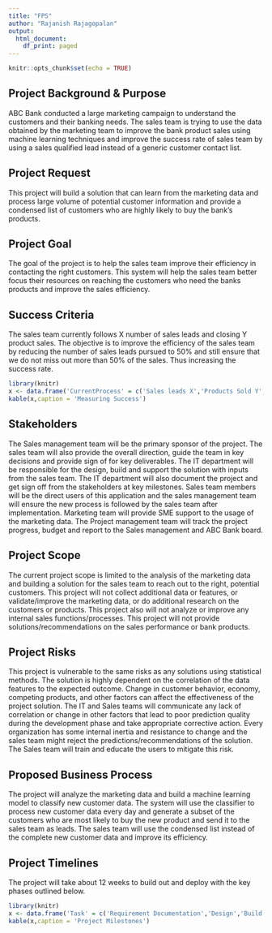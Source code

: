 ```yaml
---
title: "FPS"
author: "Rajanish Rajagopalan"
output:
  html_document:
    df_print: paged
---
```


```r
knitr::opts_chunk$set(echo = TRUE)
```

## Project Background & Purpose

ABC Bank conducted a large marketing campaign to understand the customers and their banking needs. The sales team is trying to use the data obtained by the marketing team to improve the bank product sales using machine learning techniques and improve the success rate of sales team by using a sales qualified lead instead of a generic customer contact list.

## Project Request

This project will build a solution that can learn from the marketing data and process large volume of potential customer information and provide a condensed list of customers who are highly likely to buy the bank's products.

## Project Goal

The goal of the project is to help the sales team improve their efficiency in contacting the right customers. This system will help the sales team better focus their resources on reaching the customers who need the banks products and improve the sales efficiency.

## Success Criteria

The sales team currently follows X number of sales leads and closing Y product sales. The objective is to improve the efficiency of the sales team by reducing the number of sales leads pursued to 50% and still ensure that we do not miss out more than 50% of the sales. Thus increasing the success rate.

```r
library(knitr)
x <- data.frame('CurrentProcess' = c('Sales leads X','Products Sold Y','Success Rate (Y/X)'), 'FutureProcess' = c('Sales leads X$^{1}$','Products Sold Y$^{1}$','Success Rate (Y$^{1}$/X$^{1}$)'))
kable(x,caption = 'Measuring Success')
```

## Stakeholders

The Sales management team will be the primary sponsor of the project. The sales team will also provide the overall direction, guide the team in key decisions and provide sign of for key deliverables. The IT department will be responsible for the design, build and support the solution with inputs from the sales team. The IT department will also document the project and get sign off from the stakeholders at key milestones. Sales team members will be the direct users of this application and the sales management team will ensure the new process is followed by the sales team after implementation. Marketing team will provide SME support to the usage of the marketing data. The Project management team will track the project progress, budget and report to the Sales management and ABC Bank board.

## Project Scope 

The current project scope is limited to the analysis of the marketing data and building a solution for the sales team to reach out to the right, potential customers. This project will not collect additional data or features, or validate/improve the marketing data, or do additional research on the customers or products. This project also will not analyze or improve any internal sales functions/processes. This project will not provide solutions/recommendations on the sales performance or bank products.

## Project Risks

This project is vulnerable to the same risks as any solutions using statistical methods. The solution is highly dependent on the correlation of the data features to the expected outcome. Change in customer behavior, economy, competing products, and other factors can affect the effectiveness of the project solution. The IT and Sales teams will communicate any lack of correlation or change in other factors that lead to poor prediction quality during the development phase and take appropriate corrective action. Every organization has some internal inertia and resistance to change and the sales team might reject the predictions/recommendations of the solution. The Sales team will train and educate the users to mitigate this risk.

## Proposed Business Process

The project will analyze the marketing data and build a machine learning model to classify new customer data. The system will use the classifier to process new customer data every day and generate a subset of the customers who are most likely to buy the new product and send it to the sales team as leads. The sales team will use the condensed list instead of the complete new customer data and improve its efficiency.

## Project Timelines

The project will take about 12 weeks to build out and deploy with the key phases outlined below.

```r
library(knitr)
x <- data.frame('Task' = c('Requirement Documentation','Design','Build','Test','Deploy','Warranty'), 'EstimatedDurationWeeks' = c('1','3','3','2','1','2'))
kable(x,caption = 'Project Milestones')
```

